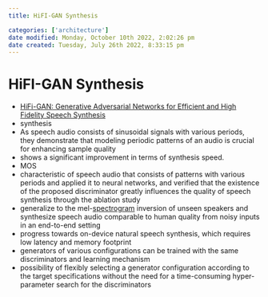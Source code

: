```yaml
---
title: HiFI-GAN Synthesis

categories: ['architecture']
date modified: Monday, October 10th 2022, 2:02:26 pm
date created: Tuesday, July 26th 2022, 8:33:15 pm
---
```


# HiFI-GAN Synthesis
- [HiFi-GAN: Generative Adversarial Networks for Efficient and High Fidelity Speech Synthesis](https://arxiv.org/abs/2010.05646)
- synthesis
- As speech audio consists of sinusoidal signals with various periods, they demonstrate that modeling periodic patterns of an audio is crucial for enhancing sample quality
- shows a significant improvement in terms of synthesis speed.
- MOS
- characteristic of speech audio that consists of patterns with various periods and applied it to neural networks, and verified that the existence of the proposed discriminator greatly influences the quality of speech synthesis through the ablation study
- generalize to the mel-[spectrogram](Spectrogram.qmd) inversion of unseen speakers and synthesize speech audio comparable to human quality from noisy inputs in an end-to-end setting
- progress towards on-device natural speech synthesis, which requires low latency and memory footprint
- generators of various configurations can be trained with the same discriminators and learning mechanism
- possibility of flexibly selecting a generator configuration according to the target specifications without the need for a time-consuming hyper-parameter search for the discriminators



